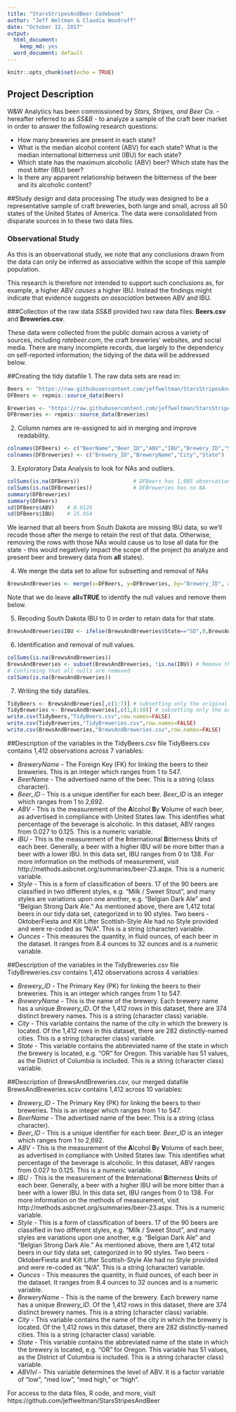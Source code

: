 ```yaml
---
title: "StarsStripesAndBeer Codebook"
author: "Jeff Weltman & Claudia Woodruff"
date: "October 12, 2017"
output:
  html_document:
    keep_md: yes
  word_document: default
---
```


```r
knitr::opts_chunk$set(echo = TRUE)
```

## Project Description
W&W Analytics has been commissioned by *Stars, Stripes, and Beer Co.* - hereafter referred to as *SS&B* - to analyze a sample of the craft beer market in order to answer the following research questions:

* How many breweries are present in each state?
* What is the median alcohol content (ABV) for each state? What is the median international bitterness unit (IBU) for each state?
* Which state has the maximum alcoholic (ABV) beer? Which state has the most bitter (IBU) beer?
* Is there any apparent relationship between the bitterness of the beer and its alcoholic content?

##Study design and data processing
The study was designed to be a representative sample of craft breweries, both large and small, across all 50 states of the United States of America. The data were consolidated from disparate sources in to these two data files.

### Observational Study
As this is an observational study, we note that any conclusions drawn from the data can only be inferred as associative within the scope of this sample population. 

This research is therefore not intended to support such conclusions as, for example, a higher ABV *causes* a higher IBU. Instead the findings might indicate that evidence suggests *an association* between ABV and IBU.

###Collection of the raw data
*SS&B* provided two raw data files: **Beers.csv** and **Breweries.csv**. 

These data were collected from the public domain across a variety of sources, including *ratebeer.com*, the craft breweries' websites, and social media. There are many incomplete records, due largely to the dependency on self-reported information; the tidying of the data will be addressed below.

##Creating the tidy datafile
1. The raw data sets are read in:
```r
Beers <- "https://raw.githubusercontent.com/jeffweltman/StarsStripesAndBeer/master/Raw/Beers.csv" 
DFBeers <- repmis::source_data(Beers)

Breweries <- "https://raw.githubusercontent.com/jeffweltman/StarsStripesAndBeer/master/Raw/Breweries.csv"
DFBreweries <- repmis::source_data(Breweries)
```

2. Column names are re-assigned to aid in merging and improve readability.
```r
colnames(DFBeers) <- c("BeerName","Beer_ID","ABV","IBU","Brewery_ID","Style","Ounces")
colnames(DFBreweries) <- c("Brewery_ID","BreweryName","City","State")
```

3. Exploratory Data Analysis to look for NAs and outliers.
```r
colSums(is.na(DFBeers))                 # DFBeers has 1,005 observations with IBU of NA 
colSums(is.na(DFBreweries))             # DFBreweries has no NA
summary(DFBreweries)
summary(DFBeers)
sd(DFBeers$ABV)    # 0.0126
sd(DFBeers$IBU)    # 25.954
```
We learned that all beers from South Dakota are missing IBU data, so we'll recode those after the merge to retain the rest of that data. Otherwise, removing the rows with those NAs would cause us to lose all data for the state - this would negatively impact the scope of the project (to analyze and present beer and brewery data from **all** states).

4. We merge the data set to allow for subsetting and removal of NAs
```r
BrewsAndBreweries <- merge(x=DFBeers, y=DFBreweries, by="Brewery_ID", all=TRUE)
```
Note that we do leave **all=TRUE** to identify the null values and remove them below.

5. Recoding South Dakota IBU to 0 in order to retain data for that state.
```r
BrewsAndBreweries$IBU <- ifelse(BrewsAndBreweries$State=="SD",0,BrewsAndBreweries$IBU) 
```

6. Identification and removal of null values.
```r
colSums(is.na(BrewsAndBreweries))
BrewsAndBreweries <- subset(BrewsAndBreweries, !is.na(IBU)) # Remove them
# Confirming that all nulls are removed
colSums(is.na(BrewsAndBreweries))
```

7. Writing the tidy datafiles.
```r
TidyBeers <- BrewsAndBreweries[,c(1:7)] # subsetting only the original columns
TidyBreweries <- BrewsAndBreweries[,c(1,8:10)] # subsetting only the original columns
write.csv(TidyBeers,"TidyBeers.csv",row.names=FALSE)
write.csv(TidyBreweries,"TidyBreweries.csv",row.names=FALSE)
write.csv(BrewsAndBreweries,"BrewsAndBreweries.csv",row.names=FALSE) 
```

##Description of the variables in the TidyBeers.csv file
TidyBeers.csv contains 1,412 observations across 7 variables:

* *BreweryName* - The Foreign Key (FK) for linking the beers to their breweries. This is an integer which ranges from 1 to 547.
* *BeerName* - The advertised name of the beer. This is a string (class character).
* *Beer_ID* - This is a unique identifier for each beer. *Beer_ID* is an integer which ranges from 1 to 2,692.
* *ABV* - This is the measurement of the **A**lcohol **B**y **V**olume of each beer, as advertised in compliance with United States law. This identifies what percentage of the beverage is alcoholic. In this dataset, ABV ranges from 0.027 to 0.125. This is a numeric variable.
* *IBU* - This is the measurement of the **I**nternational **B**itterness **U**nits of each beer. Generally, a beer with a higher IBU will be more bitter than a beer with a lower IBU. In this data set, IBU ranges from 0 to 138. For more information on the methods of measurement, visit http://methods.asbcnet.org/summaries/beer-23.aspx. This is a numeric variable.
* *Style* - This is a form of classification of beers. 17 of the 90 beers are classified in two different styles, e.g. "Milk / Sweet Stout", and many styles are variations upon one another, e.g. "Belgian Dark Ale" and "Belgian Strong Dark Ale." As mentioned above, there are 1,412 total beers in our tidy data set, categorized in to 90 styles. Two beers - OktoberFiesta and Kilt Lifter Scottish-Style Ale had no Style provided and were re-coded as "N/A". This is a string (character) variable.
* *Ounces* - This measures the quantity, in fluid ounces, of each beer in the dataset. It ranges from 8.4 ounces to 32 ounces and is a numeric variable.

##Description of the variables in the TidyBreweries.csv file
TidyBreweries.csv contains 1,412 observations across 4 variables:

* *Brewery_ID* - The Primary Key (PK) for linking the beers to their breweries. This is an integer which ranges from 1 to 547.
* *BreweryName* - This is the name of the brewery. Each brewery name has a unique *Brewery_ID*. Of the 1,412 rows in this dataset, there are 374 distinct brewery names. This is a string (character class) variable.
* *City* - This variable contains the name of the city in which the brewery is located. Of the 1,412 rows in this dataset, there are 282 distinctly-named cities. This is a string (character class) variable.
* *State* - This variable contains the abbreviated name of the state in which the brewery is located, e.g. "OR" for Oregon. This variable has 51 values, as the District of Columbia is included. This is a string (character class) variable.

##Description of BrewsAndBreweries.csv, our merged datafile
BrewsAndBreweries.scsv contains 1,412 across 10 variables:

* *Brewery_ID* - The Primary Key (PK) for linking the beers to their breweries. This is an integer which ranges from 1 to 547.
* *BeerName* - The advertised name of the beer. This is a string (class character).
* *Beer_ID* - This is a unique identifier for each beer. *Beer_ID* is an integer which ranges from 1 to 2,692.
* *ABV* - This is the measurement of the **A**lcohol **B**y **V**olume of each beer, as advertised in compliance with United States law. This identifies what percentage of the beverage is alcoholic. In this dataset, ABV ranges from 0.027 to 0.125. This is a numeric variable.
* *IBU* - This is the measurement of the **I**nternational **B**itterness **U**nits of each beer. Generally, a beer with a higher IBU will be more bitter than a beer with a lower IBU. In this data set, IBU ranges from 0 to 138. For more information on the methods of measurement, visit http://methods.asbcnet.org/summaries/beer-23.aspx. This is a numeric variable.
* *Style* - This is a form of classification of beers. 17 of the 90 beers are classified in two different styles, e.g. "Milk / Sweet Stout", and many styles are variations upon one another, e.g. "Belgian Dark Ale" and "Belgian Strong Dark Ale." As mentioned above, there are 1,412 total beers in our tidy data set, categorized in to 90 styles. Two beers - OktoberFiesta and Kilt Lifter Scottish-Style Ale had no Style provided and were re-coded as "N/A". This is a string (character) variable.
* *Ounces* - This measures the quantity, in fluid ounces, of each beer in the dataset. It ranges from 8.4 ounces to 32 ounces and is a numeric variable.
* *BreweryName* - This is the name of the brewery. Each brewery name has a unique *Brewery_ID*. Of the 1,412 rows in this dataset, there are 374 distinct brewery names. This is a string (character class) variable.
* *City* - This variable contains the name of the city in which the brewery is located. Of the 1,412 rows in this dataset, there are 282 distinctly-named cities. This is a string (character class) variable.
* *State* - This variable contains the abbreviated name of the state in which the brewery is located, e.g. "OR" for Oregon. This variable has 51 values, as the District of Columbia is included. This is a string (character class) variable.
* *ABVlvl* - This variable determines the level of ABV. It is a factor variable of "low", "med low", "med high," or "high".

For access to the data files, R code, and more, visit https://github.com/jeffweltman/StarsStripesAndBeer